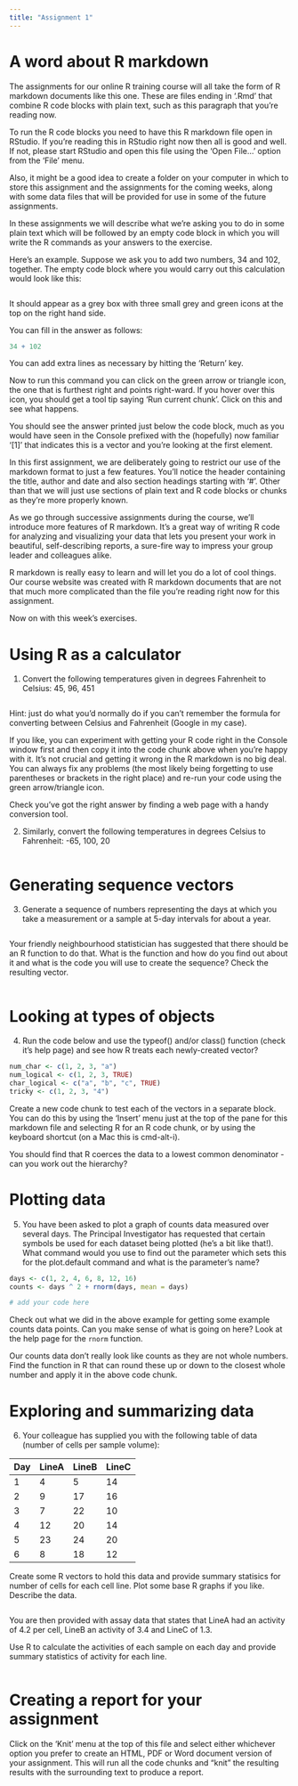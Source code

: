 ```yaml
---
title: "Assignment 1"
---
```


# A word about R markdown

The assignments for our online R training course will all take the form of R
markdown documents like this one. These are files ending in '.Rmd' that combine
R code blocks with plain text, such as this paragraph that you're reading now.

To run the R code blocks you need to have this R markdown file open in RStudio.
If you're reading this in RStudio right now then all is good and well. If not,
please start RStudio and open this file using the 'Open File...' option from the
'File' menu.

Also, it might be a good idea to create a folder on your computer in which to
store this assignment and the assignments for the coming weeks, along with some
data files that will be provided for use in some of the future assignments.

In these assignments we will describe what we're asking you to do in some plain
text which will be followed by an empty code block in which you will write the
R commands as your answers to the exercise.

Here's an example. Suppose we ask you to add two numbers, 34 and 102, together.
The empty code block where you would carry out this calculation would look like
this:

```r

```

It should appear as a grey box with three small grey and green icons at the top
on the right hand side.

You can fill in the answer as follows:

```r
34 + 102
```

You can add extra lines as necessary by hitting the 'Return' key.

Now to run this command you can click on the green arrow or triangle icon, the
one that is furthest right and points right-ward. If you hover over this icon,
you should get a tool tip saying 'Run current chunk'. Click on this and see what
happens.

You should see the answer printed just below the code block, much as you would
have seen in the Console prefixed with the (hopefully) now familiar '[1]' that
indicates this is a vector and you're looking at the first element.

In this first assignment, we are deliberately going to restrict our use of the
markdown format to just a few features. You'll notice the header containing the
title, author and date and also section headings starting with '#'. Other than
that we will just use sections of plain text and R code blocks or chunks as
they're more properly known.

As we go through successive assignments during the course, we'll introduce more
features of R markdown. It's a great way of writing R code for analyzing and
visualizing your data that lets you present your work in beautiful,
self-describing reports, a sure-fire way to impress your group leader and
colleagues alike.

R markdown is really easy to learn and will let you do a lot of cool things.
Our course website was created with R markdown documents that are not that
much more complicated than the file you're reading right now for this
assignment.

Now on with this week's exercises.

# Using R as a calculator

1. Convert the following temperatures given in degrees Fahrenheit to Celsius:
45, 96, 451

```r

```

Hint: just do what you'd normally do if you can't remember the formula for
converting between Celsius and Fahrenheit (Google in my case).

If you like, you can experiment with getting your R code right in the Console
window first and then copy it into the code chunk above when you're happy with
it. It's not crucial and getting it wrong in the R markdown is no big deal.
You can always fix any problems (the most likely being forgetting to use
parentheses or brackets in the right place) and re-run your code using the
green arrow/triangle icon.

Check you've got the right answer by finding a web page with a handy
conversion tool.

2. Similarly, convert the following temperatures in degrees Celsius to
Fahrenheit: -65, 100, 20

```r

```

# Generating sequence vectors

3. Generate a sequence of numbers representing the days at which you take a
measurement or a sample at 5-day intervals for about a year.

```r

```

Your friendly neighbourhood statistician has suggested that there should be an R
function to do that. What is the function and how do you find out about it and
what is the code you will use to create the sequence? Check the resulting vector.

```r

```

# Looking at types of objects

4. Run the code below and use the typeof() and/or class() function (check it's
help page) and see how R treats each newly-created vector?

```r
num_char <- c(1, 2, 3, "a")
num_logical <- c(1, 2, 3, TRUE)
char_logical <- c("a", "b", "c", TRUE)
tricky <- c(1, 2, 3, "4")
```

Create a new code chunk to test each of the vectors in a separate block. You
can do this by using the 'Insert' menu just at the top of the pane for this
markdown file and selecting R for an R code chunk, or by using the keyboard
shortcut (on a Mac this is cmd-alt-i).

You should find that R coerces the data to a lowest common denominator - can you
work out the hierarchy?

# Plotting data

5. You have been asked to plot a graph of counts data measured over several
days. The Principal Investigator has requested that certain symbols be used for
each dataset being plotted (he's a bit like that!). What command would you use
to find out the parameter which sets this for the plot.default command and what
is the parameter's name?

```r
days <- c(1, 2, 4, 6, 8, 12, 16)
counts <- days ^ 2 + rnorm(days, mean = days)

# add your code here

```

Check out what we did in the above example for getting some example counts
data points. Can you make sense of what is going on here? Look at the help
page for the `rnorm` function.

Our counts data don't really look like counts as they are not whole numbers.
Find the function in R that can round these up or down to the closest whole
number and apply it in the above code chunk.

# Exploring and summarizing data

6. Your colleague has supplied you with the following table of data (number of
cells per sample volume):

| Day | LineA | LineB | LineC |
| --- | ----- | ----- | ----- |
|  1  |    4  |    5  |   14  |
|  2  |    9  |   17  |   16  |
|  3  |    7  |   22  |   10  |
|  4  |   12  |   20  |   14  |
|  5  |   23  |   24  |   20  |
|  6  |    8  |   18  |   12  |

Create some R vectors to hold this data and provide summary statisics for number
of cells for each cell line. Plot some base R graphs if you like. Describe the
data.

```r

```

You are then provided with assay data that states that LineA had an activity of
4.2 per cell, LineB an activity of 3.4 and LineC of 1.3.

Use R to calculate the activities of each sample on each day and provide summary
statistics of activity for each line.

```r

```

# Creating a report for your assignment

Click on the 'Knit' menu at the top of this file and select either whichever
option you prefer to create an HTML, PDF or Word document version of your
assignment. This will run all the code chunks and "knit" the resulting
results with the surrounding text to produce a report.

